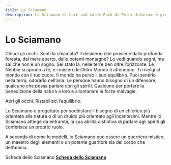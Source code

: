 ```yaml
---
title: Lo Sciamano
description: Lo Sciamano di Lore and Lords Pack di Peter Johansen è progettato per soddisfare il bisogno di un chierico più orientato alla natura o di un druido più orientato agli incantesimi. Mentre lo Sciamano attinge da entrambi, la sua abilità distintiva di parlare agli spiriti gli conferisce un proprio ruolo.
---
```


# Lo Sciamano

Chiudi gli occhi. Senti la chiamata? Il desiderio che proviene dalla profonda foresta, dal mare aperto, dalle potenti montagne? Lo vedi quando sogni, ma sai che non è un sogno. Sei stato là, nelle terre ben oltre l’orizzonte. Le Nebbie si aprono a te, e i misteri dell’Altro Mondo ti attendono.
Ti rivolgi al mondo con il tuo cuore. Il mondo ha perso il suo equilibrio. Puoi sentirlo nella terra, odorarlo nell’aria. Le persone hanno bisogno di un difensore, qualcuno che possa parlare con gli spiriti. Qualcuno per portare la benedizione della natura a loro e allontanare le forze malvagie.

Apri gli occhi. Ristabilisci l’equilibrio.

Lo Sciamano è progettato per soddisfare il bisogno di un chierico più orientato alla natura o di un druido più orientato agli incantesimi. Mentre lo Sciamano attinge da entrambi, la sua abilità distintiva di parlare agli spiriti gli conferisce un proprio ruolo.

A seconda di come lo modelli, lo Sciamano può essere un guerriero mistico, un maestro degli elementi o un potente guaritore sia del corpo che dell’anima.

<DownloadLink href="/assets/classi/fan-made/peter-johansen/lore-and-lords-pack/sciamano.pdf">Scheda dello Sciamano</DownloadLink>
**<a href="/assets/classi/fan-made/peter-johansen/lore-and-lords-pack/sciamano.pdf" target="_blank">Scheda dello Sciamano</a>**
